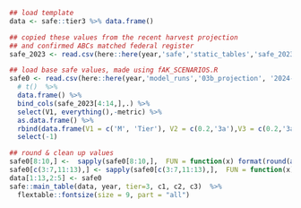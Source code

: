 ```r
## load template
data <- safe::tier3 %>% data.frame()

## copied these values from the recent harvest projection
## and confirmed ABCs matched federal register
safe_2023 <- read.csv(here::here(year,'safe','static_tables','safe_2023.csv'), header = FALSE) 

## load base safe values, made using fAK_SCENARIOS.R
safe0 <- read.csv(here::here(year,'model_runs','03b_projection', '2024-10-23-exec_summ.csv')) %>% 
  # t()  %>% 
  data.frame() %>%
  bind_cols(safe_2023[4:14,],.) %>%
  select(V1, everything(),-metric) %>% 
  as.data.frame() %>%
  rbind(data.frame(V1 = c('M', 'Tier'), V2 = c(0.2,'3a'),V3 = c(0.2,'3a'),X2025 = c(0.2,'3a'),X2026 = c(0.2,'3a')),.) %>%
  select(-1)

## round & clean up values
safe0[8:10,] <-  sapply(safe0[8:10,],  FUN = function(x) format(round(as.numeric(x), 2), nsmall = 2))
safe0[c(3:7,11:13),] <- sapply(safe0[c(3:7,11:13),],  FUN = function(x) prettyNum(round(as.numeric(x)),big.mark=','))
data[1:13,2:5] <- safe0
safe::main_table(data, year, tier=3, c1, c2, c3)  %>% 
  flextable::fontsize(size = 9, part = "all")
  
```
